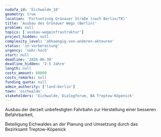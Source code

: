 ```yaml
---
nudafa_id: 'Eichwalde_10'
geometry: true
location: 'Fortsetzung Grünauer Straße (nach Berlin/TK)'
title: 'Ausbau des Grünauer Wegs (Berlin)'
problem: null
topics: ['ausbau-wegeinfrastruktur']
project_hidden: null
complexity_level: 'abhaengig-von-anderen-akteuren'
status: 'in-vorbereitung'
urgency: 'sehr-hoch'
start: null
deadline: '2026-06-30'
deadline_hidden: '2-5 Jahre'
length: null
costs_amount: 80000
costs_remarks: null
funding_quota: null
admin_authority: ['land-berlin']
town: 'eichwalde'
stakeholders: 'Eichwalde, Dialogforum, BA Treptow-Köpenick'
---
```


Ausbau der derzeit unbefestigten Fahrbahn zur Herstellung einer besseren Befahrbarkeit,

Beteiligung Eichwaldes an der Planung und Umsetzung durch das Bezirksamt Treptow-Köpenick
